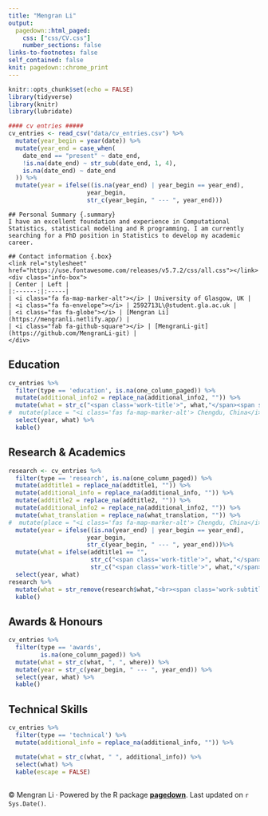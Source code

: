 ```yaml
---
title: "Mengran Li"
output:
  pagedown::html_paged:
    css: ["css/CV.css"]
    number_sections: false
links-to-footnotes: false
self_contained: false
knit: pagedown::chrome_print
---
```


```r
knitr::opts_chunk$set(echo = FALSE)
library(tidyverse)
library(knitr)
library(lubridate)

#### cv entries #####
cv_entries <- read_csv("data/cv_entries.csv") %>% 
  mutate(year_begin = year(date)) %>%
  mutate(year_end = case_when(
    date_end == "present" ~ date_end,
    !is.na(date_end) ~ str_sub(date_end, 1, 4),
    is.na(date_end) ~ date_end
  )) %>%
  mutate(year = ifelse((is.na(year_end) | year_begin == year_end),
                      year_begin,
                      str_c(year_begin, " --- ", year_end)))
```

<div class="grid-container"> 
<!-- top row -->
```block
## Personal Summary {.summary}
I have an excellent foundation and experience in Computational Statistics, statistical modeling and R programming. I am currently searching for a PhD position in Statistics to develop my academic career.
```

```block
## Contact information {.box}
<link rel="stylesheet" href="https://use.fontawesome.com/releases/v5.7.2/css/all.css"></link>
<div class="info-box">
| Center | Left |
|:------:|:-----|
| <i class="fa fa-map-marker-alt"></i> | University of Glasgow, UK |
| <i class="fa fa-envelope"></i> | 2592713L\@student.gla.ac.uk |
| <i class="fas fa-globe"></i> | [Mengran Li](https://mengranli.netlify.app/) |
| <i class="fab fa-github-square"></i> | [MengranLi-git](https://github.com/MengranLi-git) |
</div>
```
</div>

## Education {.work .nohead .vertical-top .set-width}

```r
cv_entries %>% 
  filter(type == 'education', is.na(one_column_paged)) %>% 
  mutate(additional_info2 = replace_na(additional_info2, "")) %>% 
  mutate(what = str_c("<span class='work-title'>", what,"</span><span style='float:right;'><span class='place'>",what_translation,"</span></span>", "<br class='work-break'>", where, "<br>", additional_info2)) %>% 
#  mutate(place = "<i class='fas fa-map-marker-alt'> Chengdu, China</i>") %>%
  select(year, what) %>% 
  kable()
```


## Research & Academics {.work .nohead .vertical-top .set-width}

```r
research <- cv_entries %>% 
  filter(type == 'research', is.na(one_column_paged)) %>% 
  mutate(addtitle1 = replace_na(addtitle1, "")) %>% 
  mutate(additional_info = replace_na(additional_info, "")) %>%
  mutate(addtitle2 = replace_na(addtitle2, "")) %>% 
  mutate(additional_info2 = replace_na(additional_info2, "")) %>% 
  mutate(what_translation = replace_na(what_translation, "")) %>% 
#  mutate(place = "<i class='fas fa-map-marker-alt'> Chengdu, China</i>") %>%
  mutate(year = ifelse((is.na(year_end) | year_begin == year_end),
                      year_begin,
                      str_c(year_begin, " --- ", year_end)))%>%
  mutate(what = ifelse(addtitle1 == "",
                       str_c("<span class='work-title'>", what,"</span><span style='float:right;'><span class='place'>",what_translation,"</span></span>", "<br class='work-break'>", where,"<br>",additional_info),
                       str_c("<span class='work-title'>", what,"</span><span style='float:right;'><span class='place'>",what_translation,"</span></span>", "<br class='work-break'>", where, "<br><span class='work-subtitle'>",addtitle1,"</span><br>",additional_info,"<br><span class='work-subtitle'>",addtitle2,"</span><br>", additional_info2 ))) %>%
  select(year, what)
research %>% 
  mutate(what = str_remove(research$what,"<br><span class='work-subtitle'></span><br>")) %>%
  kable()
```


## Awards & Honours {.grants .nohead .set-width}
```r
cv_entries %>% 
  filter(type == 'awards',
         is.na(one_column_paged)) %>% 
  mutate(what = str_c(what, ", ", where)) %>% 
  mutate(year = str_c(year_begin, " --- ", year_end)) %>%
  select(year, what) %>% 
  kable()
```


## Technical Skills {.technical .nohead .set-width}
```r
cv_entries %>% 
  filter(type == 'technical') %>% 
  mutate(additional_info = replace_na(additional_info, "")) %>%

  mutate(what = str_c(what, " ", additional_info)) %>% 
  select(what) %>% 
  kable(escape = FALSE)
```

##

© Mengran Li · Powered by the R package [**pagedown**](https://github.com/rstudio/pagedown). Last updated on `r Sys.Date()`.